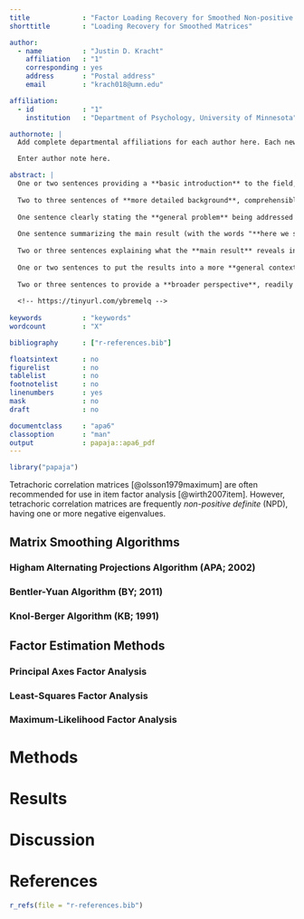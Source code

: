 ```yaml
---
title             : "Factor Loading Recovery for Smoothed Non-positive Definite Correlation Matrices"
shorttitle        : "Loading Recovery for Smoothed Matrices"

author: 
  - name          : "Justin D. Kracht"
    affiliation   : "1"
    corresponding : yes
    address       : "Postal address"
    email         : "krach018@umn.edu"

affiliation:
  - id            : "1"
    institution   : "Department of Psychology, University of Minnesota"

authornote: |
  Add complete departmental affiliations for each author here. Each new line herein must be indented, like this line.

  Enter author note here.

abstract: |
  One or two sentences providing a **basic introduction** to the field,  comprehensible to a scientist in any discipline.
  
  Two to three sentences of **more detailed background**, comprehensible  to scientists in related disciplines.
  
  One sentence clearly stating the **general problem** being addressed by  this particular study.
  
  One sentence summarizing the main result (with the words "**here we show**" or their equivalent).
  
  Two or three sentences explaining what the **main result** reveals in direct comparison to what was thought to be the case previously, or how the  main result adds to previous knowledge.
  
  One or two sentences to put the results into a more **general context**.
  
  Two or three sentences to provide a **broader perspective**, readily comprehensible to a scientist in any discipline.
  
  <!-- https://tinyurl.com/ybremelq -->
  
keywords          : "keywords"
wordcount         : "X"

bibliography      : ["r-references.bib"]

floatsintext      : no
figurelist        : no
tablelist         : no
footnotelist      : no
linenumbers       : yes
mask              : no
draft             : no

documentclass     : "apa6"
classoption       : "man"
output            : papaja::apa6_pdf
---
```


```r
library("papaja")
```

Tetrachoric correlation matrices [@olsson1979maximum] are often recommended for use in item factor analysis [@wirth2007item]. However, tetrachoric correlation matrices are frequently *non-positive definite* (NPD), having one or more negative eigenvalues.

## Matrix Smoothing Algorithms

### Higham Alternating Projections Algorithm (APA; 2002)

### Bentler-Yuan Algorithm (BY; 2011)

### Knol-Berger Algorithm (KB; 1991)

## Factor Estimation Methods

### Principal Axes Factor Analysis

### Least-Squares Factor Analysis

### Maximum-Likelihood Factor Analysis

# Methods

# Results

# Discussion

\newpage

# References

```r
r_refs(file = "r-references.bib")
```

\begingroup
\setlength{\parindent}{-0.5in}
\setlength{\leftskip}{0.5in}

<div id = "refs"></div>
\endgroup
